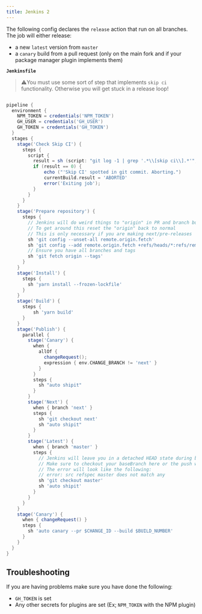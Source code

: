 ```yaml
---
title: Jenkins 2
---
```


The following config declares the `release` action that run on all branches. The job will either release:

- a new `latest` version from `master`
- a `canary` build from a pull request (only on the main fork and if your package manager plugin implements them)

**`Jenkinsfile`**

> :warning:You must use some sort of step that implements `skip ci` functionality. Otherwise you will get stuck in a release loop!

```groovy

pipeline {
  environment {
    NPM_TOKEN = credentials('NPM_TOKEN')
    GH_USER = credentials('GH_USER')
    GH_TOKEN = credentials('GH_TOKEN')
  }
  stages {
    stage('Check Skip CI') {
      steps {
        script {
          result = sh (script: "git log -1 | grep '.*\\[skip ci\\].*'", returnStatus: true)
          if (result == 0) {
              echo ("'Skip CI' spotted in git commit. Aborting.")
              currentBuild.result = 'ABORTED'
              error('Exiting job');
          }
        }
      }
    }
    stage('Prepare repository') {
      steps {
        // Jenkins will do weird things to "origin" in PR and branch build
        // To get around this reset the "origin" back to normal
        // This is only necessary if you are making next/pre-releases
        sh 'git config --unset-all remote.origin.fetch'
        sh 'git config --add remote.origin.fetch +refs/heads/*:refs/remotes/origin/*'
        // Ensure you have all branches and tags
        sh 'git fetch origin --tags'
      }
    }
    stage('Install') {
      steps {
        sh 'yarn install --frozen-lockfile'
      }
    }
    stage('Build') {
      steps {
          sh 'yarn build'
      }
    }
    stage('Publish') {
      parallel {
        stage('Canary') {
          when {
            allOf {
              changeRequest();
              expression { env.CHANGE_BRANCH != 'next' }
            }
          }
          steps {
            sh "auto shipit"
          }
        }
        stage('Next') {
          when { branch 'next' }
          steps {
            sh 'git checkout next'
            sh "auto shipit"
          }
        }
        stage('Latest') {
          when { branch 'master' }
          steps {
            // Jenkins will leave you in a detached HEAD state during builds
            // Make sure to checkout your baseBranch here or the push will fail!
            // The error will look like the following:
            // error: src refspec master does not match any
            sh 'git checkout master'
            sh 'auto shipit'
          }
        }
      }
    }
    stage('Canary') {
      when { changeRequest() }
      steps {
        sh 'auto canary --pr $CHANGE_ID --build $BUILD_NUMBER'
      }
    }
  }
}
```

## Troubleshooting

If you are having problems make sure you have done the following:

- `GH_TOKEN` is set
- Any other secrets for plugins are set (Ex; `NPM_TOKEN` with the NPM plugin)
